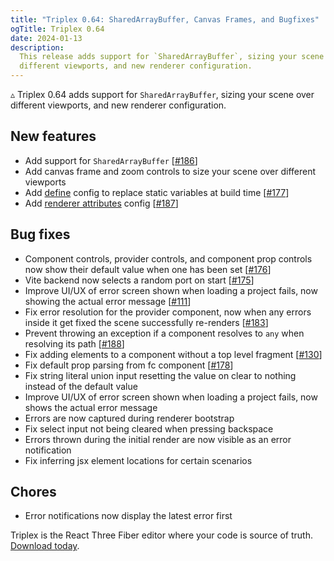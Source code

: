 ```yaml
---
title: "Triplex 0.64: SharedArrayBuffer, Canvas Frames, and Bugfixes"
ogTitle: Triplex 0.64
date: 2024-01-13
description:
  This release adds support for `SharedArrayBuffer`, sizing your scene over
  different viewports, and new renderer configuration.
---
```


▵ Triplex 0.64 adds support for `SharedArrayBuffer`, sizing your scene over
different viewports, and new renderer configuration.

## New features

- Add support for `SharedArrayBuffer`
  [[#186](https://github.com/try-triplex/triplex/issues/186)]
- Add canvas frame and zoom controls to size your scene over different viewports
- Add [define](/docs/get-started/settings#define) config to replace static
  variables at build time
  [[#177](https://github.com/try-triplex/triplex/issues/177)]
- Add [renderer attributes](/docs/get-started/settings#renderer-attributes)
  config [[#187](https://github.com/try-triplex/triplex/issues/187)]

## Bug fixes

- Component controls, provider controls, and component prop controls now show
  their default value when one has been set
  [[#176](https://github.com/try-triplex/triplex/issues/176)]
- Vite backend now selects a random port on start
  [[#175](https://github.com/try-triplex/triplex/issues/175)]
- Improve UI/UX of error screen shown when loading a project fails, now showing
  the actual error message
  [[#111](https://github.com/try-triplex/triplex/issues/111)]
- Fix error resolution for the provider component, now when any errors inside it
  get fixed the scene successfully re-renders
  [[#183](https://github.com/try-triplex/triplex/issues/183)]
- Prevent throwing an exception if a component resolves to `any` when resolving
  its path [[#188](https://github.com/try-triplex/triplex/issues/188)]
- Fix adding elements to a component without a top level fragment
  [[#130](https://github.com/try-triplex/triplex/issues/130)]
- Fix default prop parsing from fc component
  [[#178](https://github.com/try-triplex/triplex/issues/178)]
- Fix string literal union input resetting the value on clear to nothing instead
  of the default value
- Improve UI/UX of error screen shown when loading a project fails, now shows
  the actual error message
- Errors are now captured during renderer bootstrap
- Fix select input not being cleared when pressing backspace
- Errors thrown during the initial render are now visible as an error
  notification
- Fix inferring jsx element locations for certain scenarios

## Chores

- Error notifications now display the latest error first

Triplex is the React Three Fiber editor where your code is source of truth.
[Download today](/download).
